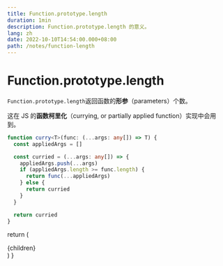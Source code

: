 ```yaml
---
title: Function.prototype.length
duration: 1min
description: Function.prototype.length 的意义。
lang: zh
date: 2022-10-10T14:54:00.000+08:00
path: /notes/function-length
---
```


# Function.prototype.length

`Function.prototype.length`返回函数的**形参**（parameters）个数。

这在 JS 的**函数柯里化**（currying, or partially applied function）实现中会用到。

``` ts
function curry<T>(func: (...args: any[]) => T) {
  const appliedArgs = []

  const curried = (...args: any[]) => {
    appliedArgs.push(...args)
    if (appliedArgs.length >= func.length) {
      return func(...appliedArgs)
    } else {
      return curried
    }
  }

  return curried
}
```

  return (
    <article className="prose">
      {children}
    </article>
  )
}